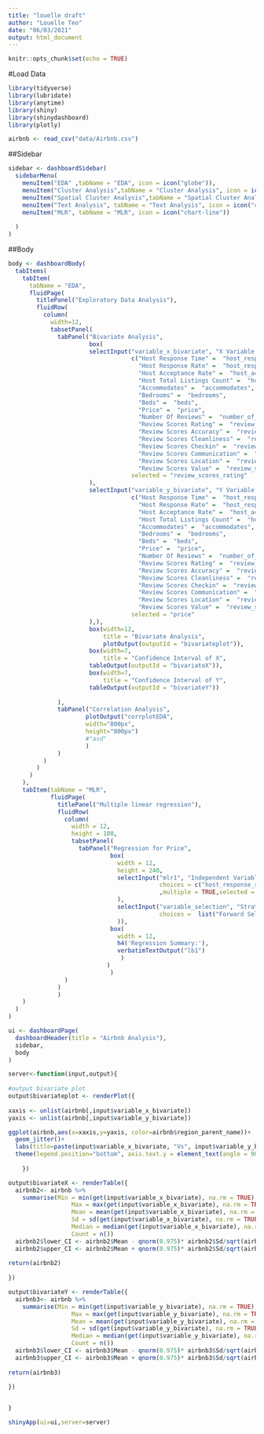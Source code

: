 ```yaml
---
title: "louelle draft"
author: "Louelle Teo"
date: "06/03/2021"
output: html_document
---
```


```r
knitr::opts_chunk$set(echo = TRUE)
```

#Load Data

```r

library(tidyverse)
library(lubridate)
library(anytime)
library(shiny)
library(shinydashboard)
library(plotly)

airbnb <- read_csv("data/Airbnb.csv")

```

##Sidebar

``` r

sidebar <- dashboardSidebar(
  sidebarMenu(
    menuItem("EDA" ,tabName = "EDA", icon = icon("globe")),
    menuItem("Cluster Analysis",tabName = "Cluster Analysis", icon = icon("dashboard")),
    menuItem("Spatial Cluster Analysis",tabName = "Spatial Cluster Analysis", icon = icon("dashboard")),
    menuItem("Text Analysis", tabName = "Text Analysis", icon = icon("chart-line")),
    menuItem("MLR", tabName = "MLR", icon = icon("chart-line"))
    
  )
)

```

##Body

``` r
body <- dashboardBody(
  tabItems(
    tabItem(
      tabName = "EDA",
      fluidPage(
        titlePanel("Exploratory Data Analysis"),
        fluidRow(
          column(
            width=12,
            tabsetPanel(
              tabPanel("Bivariate Analysis",
                       box(
                       selectInput("variable_x_bivariate", "X Variable:",
                                   c("Host Response Time" =  "host_response_time",
                                     "Host Response Rate" =  "host_response_rate",
                                     "Host Acceptance Rate" =  "host_acceptance_rate",
                                     "Host Total Listings Count" =  "host_total_listings_count",
                                     "Accommodates" =  "accommodates",
                                     "Bedrooms" =  "bedrooms",
                                     "Beds" =  "beds",
                                     "Price" =  "price",
                                     "Number Of Reviews" =  "number_of_reviews",
                                     "Review Scores Rating" =  "review_scores_rating",
                                     "Review Scores Accuracy" =  "review_scores_accuracy",
                                     "Review Scores Cleanliness" =  "review_scores_cleanliness",
                                     "Review Scores Checkin" =  "review_scores_checkin",
                                     "Review Scores Communication" =  "review_scores_communication",
                                     "Review Scores Location" =  "review_scores_location",
                                     "Review Scores Value" =  "review_scores_value"),
                                   selected = "review_scores_rating"
                       ),
                       selectInput("variable_y_bivariate", "Y Variable:",
                                   c("Host Response Time" =  "host_response_time",
                                     "Host Response Rate" =  "host_response_rate",
                                     "Host Acceptance Rate" =  "host_acceptance_rate",
                                     "Host Total Listings Count" =  "host_total_listings_count",
                                     "Accommodates" =  "accommodates",
                                     "Bedrooms" =  "bedrooms",
                                     "Beds" =  "beds",
                                     "Price" =  "price",
                                     "Number Of Reviews" =  "number_of_reviews",
                                     "Review Scores Rating" =  "review_scores_rating",
                                     "Review Scores Accuracy" =  "review_scores_accuracy",
                                     "Review Scores Cleanliness" =  "review_scores_cleanliness",
                                     "Review Scores Checkin" =  "review_scores_checkin",
                                     "Review Scores Communication" =  "review_scores_communication",
                                     "Review Scores Location" =  "review_scores_location",
                                     "Review Scores Value" =  "review_scores_value"),
                                   selected = "price"
                       ),),
                       box(width=12,
                           title = "Bivariate Analysis",
                           plotOutput(outputId = "bivariateplot")),
                       box(width=7,
                           title = "Confidence Interval of X",
                       tableOutput(outputId = "bivariateX")),
                       box(width=7,
                           title = "Confidence Interval of Y",
                       tableOutput(outputId = "bivariateY"))
                       
              ),
              tabPanel("Correlation Analysis",
                      plotOutput("corrplotEDA",
                      width="800px",
                      height="800px")
                      #"asd"
                      )
              )
          )
        )
      )      
    ),
    tabItem(tabName = "MLR",
            fluidPage(
              titlePanel("Multiple linear regression"),
              fluidRow(
                column(
                  width = 12,
                  height = 100,
                  tabsetPanel(
                    tabPanel("Regression for Price",
                             box(
                               width = 12,
                               height = 240,
                               selectInput("mlr1", "Independent Variables:",
                                           choices = c("host_response_rate", "host_acceptance_rate", "host_total_listings_count", "accommodates", "bedrooms", "beds", "number_of_reviews", "review_scores_rating", "review_scores_accuracy", "review_scores_cleanliness", "review_scores_checkin", "review_scores_communication", "review_scores_location", "review_scores_value")
                                           ,multiple = TRUE,selected = c("host_response_rate", "host_acceptance_rate", "host_total_listings_count", "accommodates", "bedrooms", "beds", "number_of_reviews", "review_scores_rating", "review_scores_accuracy", "review_scores_cleanliness", "review_scores_checkin", "review_scores_communication", "review_scores_location", "review_scores_value")
                               ),
                               selectInput("variable_selection", "Strategies of Stepwise:",
                                           choices =  list("Forward Selection", "Backward Selection", "Stepwise Selection")
                               )),
                             box(
                               width = 12,
                               h4('Regression Summary:'),
                               verbatimTextOutput("lb1")
                                )
                            )
                             )
                )
              )
              )
    )
  )
)

```

```r

ui <- dashboardPage(
  dashboardHeader(title = "Airbnb Analysis"),
  sidebar,
  body
)

```


``` r
server<-function(input,output){
  
#output bivariate plot
output$bivariateplot <- renderPlot({
  
xaxis <- unlist(airbnb[,input$variable_x_bivariate])
yaxis <- unlist(airbnb[,input$variable_y_bivariate])

ggplot(airbnb,aes(x=xaxis,y=yaxis, color=airbnb$region_parent_name))+
  geom_jitter()+
  labs(title=paste(input$variable_x_bivariate, "Vs", input$variable_y_bivariate), y = input$variable_y_bivariate, x=input$variable_x_bivariate)+
  theme(legend.position="bottom", axis.text.y = element_text(angle = 90))
   
    })

output$bivariateX <- renderTable({
  airbnb2<- airbnb %>%
    summarise(Min = min(get(input$variable_x_bivariate), na.rm = TRUE), 
                  Max = max(get(input$variable_x_bivariate), na.rm = TRUE), 
                  Mean = mean(get(input$variable_x_bivariate), na.rm = TRUE),
                  Sd = sd(get(input$variable_x_bivariate), na.rm = TRUE),
                  Median = median(get(input$variable_x_bivariate), na.rm = TRUE),
                  Count = n())
  airbnb2$lower_CI <- airbnb2$Mean - qnorm(0.975)* airbnb2$Sd/sqrt(airbnb2$Count)
  airbnb2$upper_CI <- airbnb2$Mean + qnorm(0.975)* airbnb2$Sd/sqrt(airbnb2$Count)
      
return(airbnb2)
  
})

output$bivariateY <- renderTable({
  airbnb3<- airbnb %>%
    summarise(Min = min(get(input$variable_y_bivariate), na.rm = TRUE), 
                  Max = max(get(input$variable_y_bivariate), na.rm = TRUE), 
                  Mean = mean(get(input$variable_y_bivariate), na.rm = TRUE),
                  Sd = sd(get(input$variable_y_bivariate), na.rm = TRUE),
                  Median = median(get(input$variable_y_bivariate), na.rm = TRUE),
                  Count = n())
  airbnb3$lower_CI <- airbnb3$Mean - qnorm(0.975)* airbnb3$Sd/sqrt(airbnb3$Count)
  airbnb3$upper_CI <- airbnb3$Mean + qnorm(0.975)* airbnb3$Sd/sqrt(airbnb3$Count)
      
return(airbnb3)
  
})


}

shinyApp(ui=ui,server=server)


```





